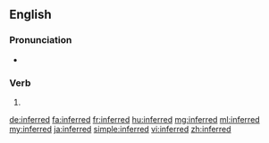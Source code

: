 ==English==

===Pronunciation===
* {{audio|en-us-inferred.ogg|Audio (US)|lang=en}}

===Verb===
{{head|en}}

# {{en-past of|infer}}

[[de:inferred]]
[[fa:inferred]]
[[fr:inferred]]
[[hu:inferred]]
[[mg:inferred]]
[[ml:inferred]]
[[my:inferred]]
[[ja:inferred]]
[[simple:inferred]]
[[vi:inferred]]
[[zh:inferred]]